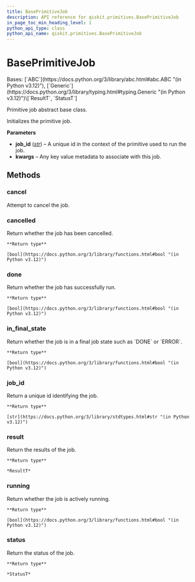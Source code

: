 ```yaml
---
title: BasePrimitiveJob
description: API reference for qiskit.primitives.BasePrimitiveJob
in_page_toc_min_heading_level: 1
python_api_type: class
python_api_name: qiskit.primitives.BasePrimitiveJob
---
```


# BasePrimitiveJob

<Class id="qiskit.primitives.BasePrimitiveJob" isDedicatedPage={true} github="https://github.com/Qiskit/qiskit/tree/main/qiskit/primitives/base/base_primitive_job.py#L26-L78" signature="qiskit.primitives.BasePrimitiveJob(job_id, **kwargs)">
  Bases: [`ABC`](https://docs.python.org/3/library/abc.html#abc.ABC "(in Python v3.12)"), [`Generic`](https://docs.python.org/3/library/typing.html#typing.Generic "(in Python v3.12)")\[`ResultT`, `StatusT`]

  Primitive job abstract base class.

  Initializes the primitive job.

  **Parameters**

  *   **job\_id** ([*str*](https://docs.python.org/3/library/stdtypes.html#str "(in Python v3.12)")) – A unique id in the context of the primitive used to run the job.
  *   **kwargs** – Any key value metadata to associate with this job.

  ## Methods

  ### cancel

  <Function id="qiskit.primitives.BasePrimitiveJob.cancel" github="https://github.com/Qiskit/qiskit/tree/main/qiskit/primitives/base/base_primitive_job.py#L75-L78" signature="abstract cancel()">
    Attempt to cancel the job.
  </Function>

  ### cancelled

  <Function id="qiskit.primitives.BasePrimitiveJob.cancelled" github="https://github.com/Qiskit/qiskit/tree/main/qiskit/primitives/base/base_primitive_job.py#L63-L66" signature="abstract cancelled()">
    Return whether the job has been cancelled.

    **Return type**

    [bool](https://docs.python.org/3/library/functions.html#bool "(in Python v3.12)")
  </Function>

  ### done

  <Function id="qiskit.primitives.BasePrimitiveJob.done" github="https://github.com/Qiskit/qiskit/tree/main/qiskit/primitives/base/base_primitive_job.py#L53-L56" signature="abstract done()">
    Return whether the job has successfully run.

    **Return type**

    [bool](https://docs.python.org/3/library/functions.html#bool "(in Python v3.12)")
  </Function>

  ### in\_final\_state

  <Function id="qiskit.primitives.BasePrimitiveJob.in_final_state" github="https://github.com/Qiskit/qiskit/tree/main/qiskit/primitives/base/base_primitive_job.py#L68-L73" signature="abstract in_final_state()">
    Return whether the job is in a final job state such as `DONE` or `ERROR`.

    **Return type**

    [bool](https://docs.python.org/3/library/functions.html#bool "(in Python v3.12)")
  </Function>

  ### job\_id

  <Function id="qiskit.primitives.BasePrimitiveJob.job_id" github="https://github.com/Qiskit/qiskit/tree/main/qiskit/primitives/base/base_primitive_job.py#L39-L41" signature="job_id()">
    Return a unique id identifying the job.

    **Return type**

    [str](https://docs.python.org/3/library/stdtypes.html#str "(in Python v3.12)")
  </Function>

  ### result

  <Function id="qiskit.primitives.BasePrimitiveJob.result" github="https://github.com/Qiskit/qiskit/tree/main/qiskit/primitives/base/base_primitive_job.py#L43-L46" signature="abstract result()">
    Return the results of the job.

    **Return type**

    *ResultT*
  </Function>

  ### running

  <Function id="qiskit.primitives.BasePrimitiveJob.running" github="https://github.com/Qiskit/qiskit/tree/main/qiskit/primitives/base/base_primitive_job.py#L58-L61" signature="abstract running()">
    Return whether the job is actively running.

    **Return type**

    [bool](https://docs.python.org/3/library/functions.html#bool "(in Python v3.12)")
  </Function>

  ### status

  <Function id="qiskit.primitives.BasePrimitiveJob.status" github="https://github.com/Qiskit/qiskit/tree/main/qiskit/primitives/base/base_primitive_job.py#L48-L51" signature="abstract status()">
    Return the status of the job.

    **Return type**

    *StatusT*
  </Function>
</Class>

